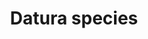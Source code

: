 ---
title: Datura species
aka:
  - thornapple
  - jimsonweed
  - devil's apple
  - moonflower
family_members:
  - Datura ceratocaula
  - Datura discolor
  - Datura ferox
  - Datura inoxia
  - Datura leichhardtii
  - Datura metel
  - Datura quercifolia
  - Datura stramonium
  - Datura wrightii
duration_chart_title: Smoked Duration of Datura stramonium
image_location: /src/assets/Images/Datura species/Kathy Richardson Datura metel.jpeg
image_caption: Datura metel by Colin Meurk
duration_chart:
  total: 2–6 hours
  onset: 75s
  coming_up: 210s
  plateau: 20m
  coming_down: 45m
  after_effects: 4h
positive_effects: surreal experiences, hallucination
neutral_effects: altered sense of time, dizziness, dryness
negative_effects: delusion, nausea, loss of motor skills, anxiety, confusion, unpredictable or dangerous behaviour
dosage_table:
  title: Smoked Dosage of Dried Datura stramonium Leaf
  threshold: 16 mg
  light: 160 mg
  common: 500 mg
  strong: 800 mg
  heavy: 1.3+ g
--- 